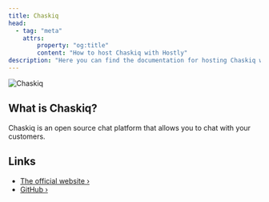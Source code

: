 ```yaml
---
title: Chaskiq
head:
  - tag: "meta"
    attrs:
        property: "og:title"
        content: "How to host Chaskiq with Hostly"
description: "Here you can find the documentation for hosting Chaskiq with Hostly."
---
```



<Badge text="One-click setup." variant="note" size="large" />

![Chaskiq](https://user-images.githubusercontent.com/11976/81771025-eaefe780-94af-11ea-881b-ad7910536fee.png)

## What is Chaskiq?

Chaskiq is an open source chat platform that allows you to chat with your customers.

## Links

- [The official website ›](https://chaskiq.io?utm_source=hostly.khulnasoft.com)
- [GitHub ›](https://github.com/chaskiq/chaskiq?utm_source=hostly.khulnasoft.com)
